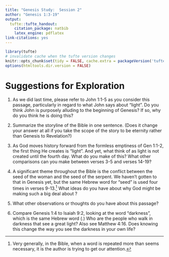 ```yaml
---
title: "Genesis Study:  Session 2"
author: "Genesis 1:3-19"
output:
  tufte::tufte_handout:
    citation_package: natbib
    latex_engine: pdflatex
link-citations: yes
---
```


```r
library(tufte)
# invalidate cache when the tufte version changes
knitr::opts_chunk$set(tidy = FALSE, cache.extra = packageVersion('tufte'))
options(htmltools.dir.version = FALSE)
```

\vspace{0.2 in}

\newcommand{\vn}[1]{\textit{\textbf{#1}}}

\begin{adjustwidth}{}{-2 in}

\large{}

\begin{spacing}{1.7}

\texttt{\vn{3} And God said, "Let there be light," and there was light. 
\vn{4} And God saw that the light was good. And God separated the light 
from the darkness. \vn{5} God called the light Day, and the darkness He 
called Night. And there was evening and there was morning, the first 
day. \vn{6} And God said, "Let there be an expanse in the midst of the 
waters, and let it separate the waters from the waters." \vn{7} And 
God made the expanse and separated the waters that were under the expanse 
from the waters that were over the expanse. And it was so. \vn{8} And 
God called the expanse Heaven. And there was evening and there was morning, 
the second day. \vn{9} And God said, "Let the waters under the heavens 
be gathered together into one place, and let the dry land appear." And 
it was so. \vn{10} God called the dry land Earth, and the waters that 
were gathered together he called Seas. And God saw that it was good. 
\vn{11} And God said, "Let the earth sprout vegetation, plants yielding 
seed, and fruit trees bearing fruit in which is their seed, each according 
to its kind, on the earth." And it was so. \vn{12} The earth brought forth 
vegetation, plants yielding seed according to their own kinds, and trees 
bearing fruit in which is their seed, each according to its kind. And 
God saw that it was good. \vn{13} And there was evening and there was 
morning, the third day. \vn{14} And God said, "Let there be lights in the 
expanse of the heavens to separate the day from the night. And let them 
be for signs and for seasons, and for days and years, \vn{15} and let them 
be lights in the expanse of the heavens to give light upon the earth." And 
it was so. \vn{16} And God made the two great lights -- the greater light 
to rule the day and the lesser light to rule the night -- and the stars. 
\vn{17} And God set them in the expanse of the heavens to give light on 
the earth, \vn{18} to rule over the day and over the night, and to 
separate the light from the darkness. And God saw that it was good. 
\vn{19} And there was evening and there was morning, the fourth day.  (ESV)}

\end{spacing}

\end{adjustwidth}

\vspace{0.5 in}

# Suggestions for Exploration

\large{}

1. As we did last time, please refer to John 1:1-5 as you consider 
this passage, particularly in regard to what John says about "light". 
Do you think John is purposely alluding to the beginning of Genesis? 
If so, why do you think he is doing this?

\vspace{0.5 in}

2. Summarize the storyline of the Bible in one sentence. (Does it change your
answer at all if you take the scope of the story to be eternity rather than
Genesis to Revelation?)

\vspace{0.5 in}

3. As God moves history forward from the formless emptiness of Gen 1:1-2, 
the first thing He creates is "light".  And yet, what \emph{we} think of 
as light is not created until the fourth day.  What do you make of this? 
What other comparisons can you make between verses 3-5 and verses 14-19?

\vspace{0.5 in}

4. A significant theme throughout the Bible is the conflict between the 
seed of the woman and the seed of the serpent. We haven't gotten to that 
in Genesis yet, but the same Hebrew word for "seed" is used four times 
in verses 9-13.^[Very generally, in the Bible, when a word is repeated 
more than seems necessary, it is \emph{possible} the author is trying to 
get our attention.] What ideas do you have about why God might be making 
such a big deal about \emph{seed}?

\vspace{0.5 in}

5. What other observations or thoughts do you have about this passage?

\vspace{0.5 in}

6. Compare Genesis 1:4 to Isaiah 9:2, looking at the word “darkness”, which is the same Hebrew word (\emph{choshek}.) Who are the people who walk in darkness that see a great light? Also see Matthew 4:16. Does knowing this change the way you see the darkness in your own life?
